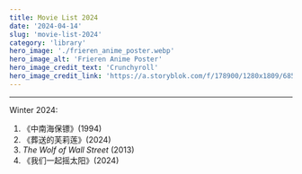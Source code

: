 ```yaml
---
title: Movie List 2024
date: '2024-04-14'
slug: 'movie-list-2024'
category: 'library'
hero_image: './frieren_anime_poster.webp'
hero_image_alt: 'Frieren Anime Poster'
hero_image_credit_text: 'Crunchyroll'
hero_image_credit_link: 'https://a.storyblok.com/f/178900/1280x1809/68550494ec/frieren-beyond-journey-s-end-key-visual.jpg/m/filters:quality(95)format(webp)'
---
```


---

Winter 2024:

1. 《中南海保镖》(1994)
2. 《葬送的芙莉莲》(2024)
3. _The Wolf of Wall Street_ (2013)
4. 《我们一起摇太阳》(2024)
